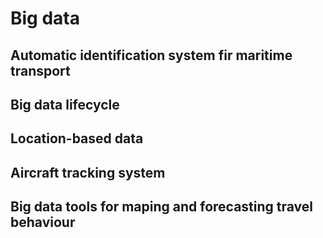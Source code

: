 # Big data {#big}

## Automatic identification system fir maritime transport {#maritime_transport}

## Big data lifecycle {#bd_life}

## Location-based data {#location_data}

## Aircraft tracking system {#aircraft_tracking}

## Big data tools for maping and forecasting travel behaviour {#bd_tool_maping}